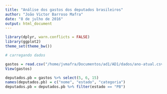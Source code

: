 ```yaml
---
title: "Análise dos gastos dos deputados brasileiros"
author: "João Victor Barroso Mafra"
date: "8 de julho de 2016"
output: html_document
---
```


```r
library(dplyr, warn.conflicts = FALSE)
library(ggplot2)
theme_set(theme_bw())
```

```r
# carregando dados

gastos = read.csv("/home/jvmafra/Documentos/ad1/AD1/dados/ano-atual.csv", header = FALSE, comment.char = "#")
View(gastos)
```


```r

deputados.pb = gastos %>% select(5, 6, 15)
names(deputados.pb) = c("nome", "estado", "categoria")
deputados.pb = deputados.pb %>% filter(estado == "PB")


```